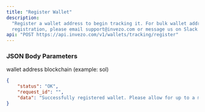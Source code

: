 ```yaml
---
title: "Register Wallet"
description:
  "Register a wallet address to begin tracking it. For bulk wallet address
  registration, please email support@invezo.com or message us on Slack."
api: "POST https://api.invezo.com/v1/wallets/tracking/register"
---
```


### JSON Body Parameters

<ParamField query="address" type="string">
  wallet address
</ParamField>

<ParamField query="chain" type="string">
  blockchain (example: sol)
</ParamField>

<ResponseExample>

```json Response
{
    "status": "OK",
    "request_id": "",
    "data": "Successfully registered wallet. Please allow for up to a minute to synchronize transactions."
}
```

</ResponseExample>